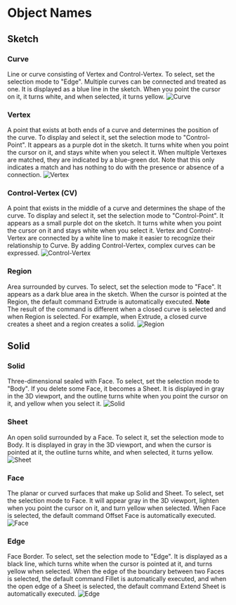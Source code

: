 
# Object Names

## Sketch

### Curve
Line or curve consisting of Vertex and Control-Vertex.
To select, set the selection mode to "Edge".
Multiple curves can be connected and treated as one.
It is displayed as a blue line in the sketch. When you point the cursor on it, it turns white, and when selected, it turns yellow.
![Curve](/img/object-name-curve.png)

### Vertex
A point that exists at both ends of a curve and determines the position of the curve.
To display and select it, set the selection mode to "Control-Point".
It appears as a purple dot in the sketch. It turns white when you point the cursor on it, and stays white when you select it.
When multiple Vertexes are matched, they are indicated by a blue-green dot. Note that this only indicates a match and has nothing to do with the presence or absence of a connection.
![Vertex](/img/object-name-vertex.png)

### Control-Vertex (CV)
A point that exists in the middle of a curve and determines the shape of the curve.
To display and select it, set the selection mode to "Control-Point".
It appears as a small purple dot on the sketch. It turns white when you point the cursor on it and stays white when you select it.
Vertex and Control-Vertex are connected by a white line to make it easier to recognize their relationship to Curve.
By adding Control-Vertex, complex curves can be expressed.
![Control-Vertex](/img/object-name-cv.png)

### Region
Area surrounded by curves. To select, set the selection mode to "Face". It appears as a dark blue area in the sketch. When the cursor is pointed at the Region, the default command Extrude is automatically executed.
<Callout emoji="❗">
**Note**<br />
The result of the command is different when a closed curve is selected and when Region is selected. For example, when Extrude, a closed curve creates a sheet and a region creates a solid.
</Callout>
![Region](/img/object-name-region.png)

## Solid

### Solid
Three-dimensional sealed with Face.
To select, set the selection mode to "Body".
If you delete some Face, it becomes a Sheet.
It is displayed in gray in the 3D viewport, and the outline turns white when you point the cursor on it, and yellow when you select it.
![Solid](/img/object-name-solid.png)

### Sheet
An open solid surrounded by a Face.
To select it, set the selection mode to Body.
It is displayed in gray in the 3D viewport, and when the cursor is pointed at it, the outline turns white, and when selected, it turns yellow.
![Sheet](/img/object-name-sheet.png)

### Face
The planar or curved surfaces that make up Solid and Sheet.
To select, set the selection mode to Face.
It will appear gray in the 3D viewport, lighten when you point the cursor on it, and turn yellow when selected.
When Face is selected, the default command Offset Face is automatically executed.
![Face](/img/object-name-face.png)

### Edge
Face Border.
To select, set the selection mode to "Edge".
It is displayed as a black line, which turns white when the cursor is pointed at it, and turns yellow when selected.
When the edge of the boundary between two Faces is selected, the default command Fillet is automatically executed, and when the open edge of a Sheet is selected, the default command Extend Sheet is automatically executed.
![Edge](/img/object-name-edge.png)

